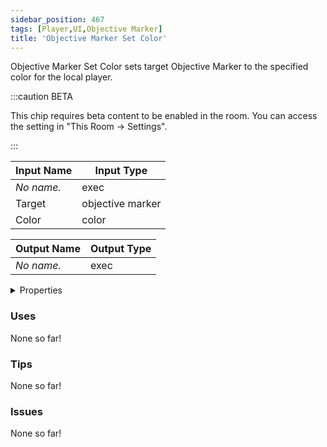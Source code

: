 ```yaml
---
sidebar_position: 467
tags: [Player,UI,Objective Marker]
title: 'Objective Marker Set Color'
---
```


Objective Marker Set Color sets target Objective Marker to the specified color for the local player.

:::caution BETA

This chip requires beta content to be enabled in the room. You can access the setting in "This Room -> Settings".

:::




<EsbSvg />

| Input Name | Input Type |
|-----------|-----------|
| *No name.* | exec |
| Target | objective marker |
| Color | color |

| Output Name | Output Type |
|-----------|-----------|
| *No name.* | exec |


<details>
  <summary>Properties</summary>
  <div>
    <div>
    <table>
      <thead>
        <tr>
          <th>Is beta required?</th>
          <th>✅</th>
        </tr>
        <tr>
          <th>Is this chip a trolling risk?</th>
          <th>❌</th>
        </tr>
        <tr>
          <th>Is this chip a role assignment risk?</th>
          <th>❌</th>
        </tr>
        <tr>
          <th>Chip UUID</th>
          <th>9b701044-a1dc-4d74-830e-f0843b0c7056</th>
        </tr>
      </thead>
    </table>
    </div>
  </div>
</details>

### Uses

None so far!

### Tips

None so far!

### Issues

None so far!